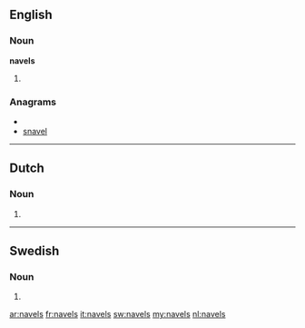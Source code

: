 ==English==

===Noun===
'''navels'''

# {{plural of|[[navel]]}}

===Anagrams===
* {{alphagram|aelnsv}}
* [[snavel#English|snavel]]

----
==Dutch==
===Noun===
{{infl|nl}}

# {{nl-noun-form|pl=1|navel}}

----

==Swedish==

===Noun===
{{infl|sv|noun form}}

# {{sv-noun-form-indef-gen|navel}}

[[ar:navels]]
[[fr:navels]]
[[it:navels]]
[[sw:navels]]
[[my:navels]]
[[nl:navels]]